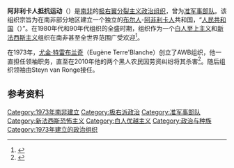 {{Use dmy dates|date=December 2019}}
{{Infobox political party
| name = 阿非利卡人抵抗運動
| native_name = Afrikaner Weerstandsbeweging
| abbreviation = '''AWB'''
| logo = <!-- 檔案不存在 AWB Arend.svg ，可從英文維基百科取得 -->
| logo_size = 115px
| colorcode = 紅色
| caption = 
| leader = [[Steyn_von_Rönge|Steyn von Rönge]]
| founder = [[尤金·特雷布兰奇|尤金·特雷布兰奇]]
| foundation = {{birth_date|1973|7|7}}（{{age in years and days|1973|7|7|age=no}}）
| membership = 5,000 ({{circa}} 2016)
| dissolution = 
| ideology = ''{{Tsl|en|Boerestaat|人民的國家}}''<br>{{Tsl|en|Afrikaner nationalism|阿非利卡民族主義}}<br>{{Tsl|en|Christian nationalism|基督教民族主義}}<br>{{Tsl|en|Anglophobia|反英情緒}}<br>[[白人優越主義|白人優越主義]]<br>[[白人優越主義|白人分裂主義]]<br>[[新納粹主義|新納粹主義]] <br>[[法西斯主義|法西斯主義]]
| position = [[極右翼|極右翼]]
| slogan = "''上帝、人民、祖国''"<br>("上帝，我们的人民，祖国")
| headquarters = [[南非|南非]][[西北省（南非）|西北省]][[芬特斯多普|芬特斯多普]]
| successor = 
| colors = {{colour box|Red}} [[紅色|紅色]], {{colour box|White}} [[白色|白色]] ， {{colour box|Black}} [[黑色|黑色]]
| flag = Flag of the Afrikaner-Weerstandsbeweging.svg
| website = {{Official}}
| country = 南非
}}

{{Infobox Organization
|name         = Afrikaner Weerstandsbeweging
|image        = Afrikaner_Weerstandsbeweging.svg
|image_border =
|size         = 250px
|caption      = AWB三七标识
|map          = LocationSouthAfrica.svg
|msize        = 250px
|mcaption     = Zone of influence
|abbreviation =
|motto        =
|formation    = 1973
|extinction   =
|type         = 政治
|ideology     = [[白人优越主义|白人优越主义]]、[[布尔人民族主义|布尔人民族主义]]
|status       =
|purpose      =
|headquarters =
|location     = [[Ventersdorp|Ventersdorp]], [[North_West_Province_(South_Africa)|North West Province]], [[南非|南非]]
|region_served =南非
|membership   =
|language     = [[阿非利卡语|阿非利卡语]]
|leader_title = 领袖
|leader_name  = Steyn van Ronge
|main_organ   =
|parent_organization =
|affiliations =
|num_staff    =
|num_volunteers =
|budget       =
|website      = http://www.awb.co.za/
|remarks      =
}}
'''阿非利卡人抵抗运动'''（{{lang-af|Afrikaner Weerstandsbeweging, AWB}}）是[[南非|南非]]的[[极右翼|极右翼]][[国家分裂|分裂主义]][[政治组织|政治组织]]，曾为[[准军事部队|准军事部队]]。该组织宗旨为在南非部分地区建立一个独立的[[布尔人|布尔人]]-[[阿非利卡人|阿非利卡人]]共和国，“[[人民共和国_(南非)|人民共和国]]（{{lang|af|Volkstaat/Boerestaat}}）”。在1980年代和90年代组织的全盛时期，组织作为一个[[白人至上主义|白人至上主义]]和[[新法西斯主义|新法西斯主义]]组织在南非甚至全世界范围广受欢迎<ref>{{cite news |title=South Africa; Afrikanerdom divided |author= South Africa Correspondent |newspaper=The Economist |date=9 October 1993 |url= }}</ref>。

在1973年，[[尤金·特雷布兰奇|尤金·特雷布兰奇]]（Eugène Terre'Blanche）创立了AWB组织，他一直担任领袖职务，直至在2010年他的两个黑人农民因劳资纠纷将其杀害<ref>{{cite news| url=http://news.163.com/10/0405/06/63G20APV000146BB.html| work=网易新闻| title=http://news.163.com/10/0405/06/63G20APV000146BB.html| date=2010-04-05| accessdate=2011-08-06}}{{Dead link|date=2019年12月 |bot=InternetArchiveBot |fix-attempted=yes }}</ref>。随后组织领袖由Steyn van Ronge接任。

==参考资料==
{{reflist}}

[[Category:1973年南非建立|Category:1973年南非建立]]
[[Category:极右派政治|Category:极右派政治]]
[[Category:准军事部队|Category:准军事部队]]
[[Category:新法西斯恐怖主义|Category:新法西斯恐怖主义]]
[[Category:白人优越主义|Category:白人优越主义]]
[[Category:政治与种族|Category:政治与种族]]
[[Category:1973年建立的政治组织|Category:1973年建立的政治组织]]